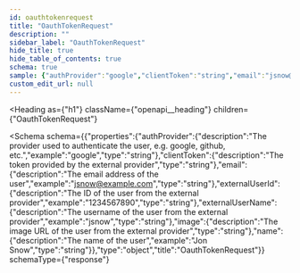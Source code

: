 ```yaml
---
id: oauthtokenrequest
title: "OauthTokenRequest"
description: ""
sidebar_label: "OauthTokenRequest"
hide_title: true
hide_table_of_contents: true
schema: true
sample: {"authProvider":"google","clientToken":"string","email":"jsnow@example.com","externalUserId":"1234567890","externalUserName":"jsnow","image":"string","name":"Jon Snow"}
custom_edit_url: null
---
```



<Heading
  as={"h1"}
  className={"openapi__heading"}
  children={"OauthTokenRequest"}
>
</Heading>





<Schema
  schema={{"properties":{"authProvider":{"description":"The provider used to authenticate the user, e.g. google, github, etc.","example":"google","type":"string"},"clientToken":{"description":"The token provided by the external provider","type":"string"},"email":{"description":"The email address of the user","example":"jsnow@example.com","type":"string"},"externalUserId":{"description":"The ID of the user from the external provider","example":"1234567890","type":"string"},"externalUserName":{"description":"The username of the user from the external provider","example":"jsnow","type":"string"},"image":{"description":"The image URL of the user from the external provider","type":"string"},"name":{"description":"The name of the user","example":"Jon Snow","type":"string"}},"type":"object","title":"OauthTokenRequest"}}
  schemaType={"response"}
>

</Schema>
